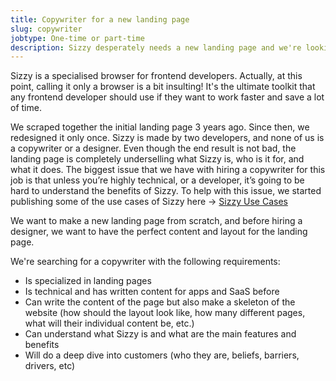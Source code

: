 ```yaml
---
title: Copywriter for a new landing page
slug: copywriter
jobtype: One-time or part-time
description: Sizzy desperately needs a new landing page and we're looking for a copywriter that will tell the proper story about it.
---
```


Sizzy is a specialised browser for frontend developers.
Actually, at this point, calling it only a browser is a bit insulting!
It's the ultimate toolkit that any frontend developer should use if they want to work faster and save a lot of time.

We scraped together the initial landing page 3 years ago. Since then, we redesigned it only once.
Sizzy is made by two developers, and none of us is a copywriter or a designer.
Even though the end result is not bad, the landing page is completely underselling what Sizzy is, who is it for, and what it does.
The biggest issue that we have with hiring a copywriter for this job is that unless you’re highly technical, or a developer,
it’s going to be hard to understand the benefits of Sizzy.
To help with this issue, we started publishing some of the use cases of Sizzy here → [Sizzy Use Cases](/use-cases)

We want to make a new landing page from scratch, and before hiring a designer, we want to have the perfect content and layout for the landing page.

We're searching for a copywriter with the following requirements:
- Is specialized in landing pages
- Is technical and has written content for apps and SaaS before
- Can write the content of the page but also make a skeleton of the website (how should the layout look like, how many different pages, what will their individual content be, etc.)
- Can understand what Sizzy is and what are the main features and benefits
- Will do a deep dive into customers (who they are, beliefs, barriers, drivers, etc)



